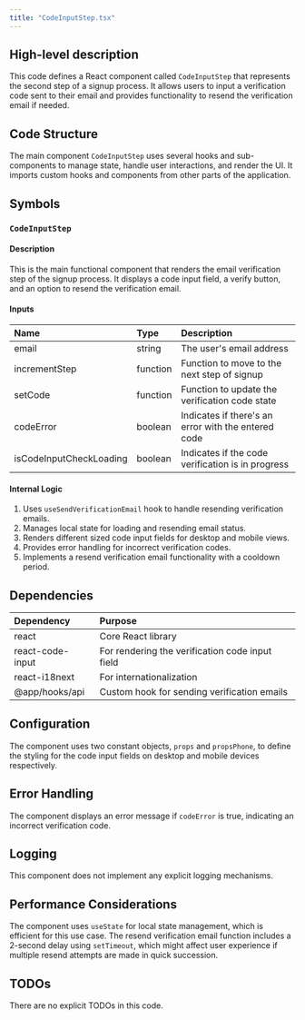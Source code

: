 ```yaml
---
title: "CodeInputStep.tsx"
---
```


## High-level description
This code defines a React component called `CodeInputStep` that represents the second step of a signup process. It allows users to input a verification code sent to their email and provides functionality to resend the verification email if needed.

## Code Structure
The main component `CodeInputStep` uses several hooks and sub-components to manage state, handle user interactions, and render the UI. It imports custom hooks and components from other parts of the application.

## Symbols

### `CodeInputStep`
#### Description
This is the main functional component that renders the email verification step of the signup process. It displays a code input field, a verify button, and an option to resend the verification email.

#### Inputs
| Name | Type | Description |
|:-----|:-----|:------------|
| email | string | The user's email address |
| incrementStep | function | Function to move to the next step of signup |
| setCode | function | Function to update the verification code state |
| codeError | boolean | Indicates if there's an error with the entered code |
| isCodeInputCheckLoading | boolean | Indicates if the code verification is in progress |

#### Internal Logic
1. Uses `useSendVerificationEmail` hook to handle resending verification emails.
2. Manages local state for loading and resending email status.
3. Renders different sized code input fields for desktop and mobile views.
4. Provides error handling for incorrect verification codes.
5. Implements a resend verification email functionality with a cooldown period.

## Dependencies
| Dependency | Purpose |
|:-----------|:--------|
| react | Core React library |
| react-code-input | For rendering the verification code input field |
| react-i18next | For internationalization |
| @app/hooks/api | Custom hook for sending verification emails |

## Configuration
The component uses two constant objects, `props` and `propsPhone`, to define the styling for the code input fields on desktop and mobile devices respectively.

## Error Handling
The component displays an error message if `codeError` is true, indicating an incorrect verification code.

## Logging
This component does not implement any explicit logging mechanisms.

## Performance Considerations
The component uses `useState` for local state management, which is efficient for this use case. The resend verification email function includes a 2-second delay using `setTimeout`, which might affect user experience if multiple resend attempts are made in quick succession.

## TODOs
There are no explicit TODOs in this code.
